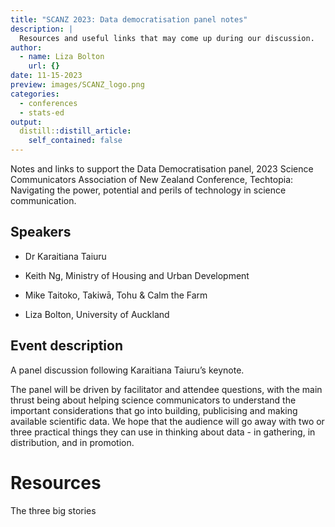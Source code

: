 ```yaml
---
title: "SCANZ 2023: Data democratisation panel notes"
description: |
  Resources and useful links that may come up during our discussion.
author:
  - name: Liza Bolton
    url: {}
date: 11-15-2023
preview: images/SCANZ_logo.png
categories: 
  - conferences
  - stats-ed
output:
  distill::distill_article:
    self_contained: false
---
```


Notes and links to support the Data Democratisation panel, 2023 Science Communicators Association of New Zealand Conference, Techtopia: Navigating the power, potential and perils of technology in science communication.

## Speakers

- Dr Karaitiana Taiuru  

- Keith Ng, Ministry of Housing and Urban Development

- Mike Taitoko, Takiwā, Tohu & Calm the Farm

- Liza Bolton, University of Auckland

## Event description

A panel discussion following Karaitiana Taiuru's keynote.

The panel will be driven by facilitator and attendee questions, with the main thrust being about helping science communicators to understand the important considerations that go into building, publicising and making available scientific data. We hope that the audience will go away with two or three practical things they can use in thinking about data - in gathering, in distribution, and in promotion.

# Resources

The three big stories